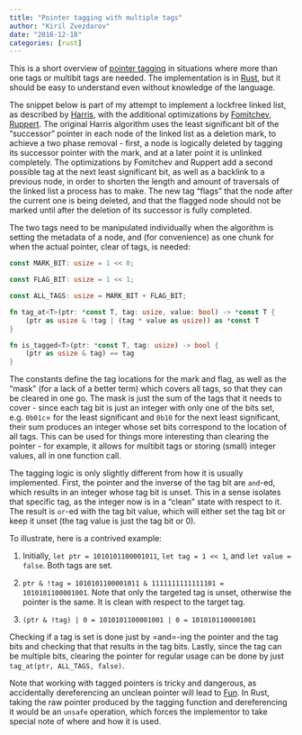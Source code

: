 ```yaml
---
title: "Pointer tagging with multiple tags"
author: "Kiril Zvezdarov"
date: "2016-12-18"
categories: [rust]
---
```


This is a short overview of [pointer tagging](https://en.wikipedia.org/wiki/Tagged_pointer) in situations where more than one tags or multibit tags are needed. The implementation is in [Rust](https://www.rust-lang.org/), but it should be easy to understand even without knowledge of the language.

The snippet below is part of my attempt to implement a lockfree linked list, as described by [Harris](https://timharris.uk/papers/2001-disc.pdf), with the additional optimizations by [Fomitchev, Ruppert](http://www.cse.yorku.ca/~ruppert/papers/lfll.pdf). The original Harris algorithm uses the least significant bit of the "successor" pointer in each node of the linked list as a deletion mark, to achieve a two phase removal - first, a node is logically deleted by tagging its successor pointer with the mark, and at a later point it is unlinked completely. The optimizations by Fomitchev and Ruppert add a second possible tag at the next least significant bit, as well as a backlink to a previous node, in order to shorten the length and amount of traversals of the linked list a process has to make. The new tag "flags" that the node after the current one is being deleted, and that the flagged node should not be marked until after the deletion of its successor is fully completed.

The two tags need to be manipulated individually when the algorithm is setting the metadata of a node, and (for convenience) as one chunk for when the actual pointer, clear of tags, is needed:
```rust
const MARK_BIT: usize = 1 << 0;

const FLAG_BIT: usize = 1 << 1;

const ALL_TAGS: usize = MARK_BIT + FLAG_BIT;

fn tag_at<T>(ptr: *const T, tag: usize, value: bool) -> *const T {
    (ptr as usize & !tag | (tag * value as usize)) as *const T
}

fn is_tagged<T>(ptr: *const T, tag: usize) -> bool {
    (ptr as usize & tag) == tag
}
```

The constants define the tag locations for the mark and flag, as well as the "mask" (for a lack of a better term) which covers all tags, so that they can be cleared in one go. The mask is just the sum of the tags that it needs to cover - since each tag bit is just an integer with only one of the bits set, e.g. `0b01c`= for the least significant and `0b10` for the next least significant, their sum produces an integer whose set bits correspond to the location of all tags. This can be used for things more interesting than clearing the pointer - for example, it allows for multibit tags or storing (small) integer values, all in one function call.

The tagging logic is only slightly different from how it is usually implemented. First, the pointer and the inverse of the tag bit are `and`-ed, which results in an integer whose tag bit is unset. This in a sense isolates that specific tag, as the integer now is in a "clean" state with respect to it. The result is `or`-ed with the tag bit value, which will either set the tag bit or keep it unset (the tag value is just the tag bit or 0).

To illustrate, here is a contrived example:

1. Initially, `let ptr = 1010101100001011`, `let tag = 1 << 1`, and `let value = false`. Both tags are set.

2. `ptr & !tag = 1010101100001011 & 1111111111111101 = 1010101100001001`. Note that only the targeted tag is unset, otherwise the pointer is the same. It is clean with respect to the target tag.

3. `(ptr & !tag) | 0 = 1010101100001001 | 0 = 1010101100001001`

Checking if a tag is set is done just by =and=-ing the pointer and the tag bits and checking that that results in the tag bits. Lastly, since the tag can be multiple bits, clearing the pointer for regular usage can be done by just `tag_at(ptr, ALL_TAGS, false)`.

Note that working with tagged pointers is tricky and dangerous, as accidentally dereferencing an unclean pointer will lead to [Fun](http://dwarffortresswiki.org/index.php/DF2014:Losing). In Rust, taking the raw pointer produced by the tagging function and dereferencing it would be an `unsafe` operation, which forces the implementor to take special note of where and how it is used.
